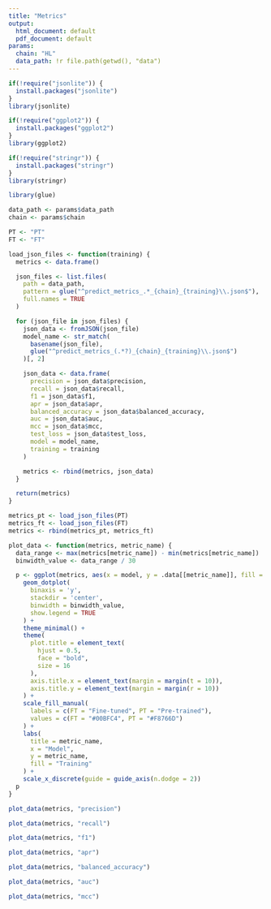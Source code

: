 ```yaml
---
title: "Metrics"
output:
  html_document: default
  pdf_document: default
params:
  chain: "HL"
  data_path: !r file.path(getwd(), "data")
---
```

```r
if(!require("jsonlite")) {
  install.packages("jsonlite")
}
library(jsonlite)

if(!require("ggplot2")) {
  install.packages("ggplot2")
}
library(ggplot2)

if(!require("stringr")) {
  install.packages("stringr")
}
library(stringr)

library(glue)
```

```r
data_path <- params$data_path
chain <- params$chain

PT <- "PT"
FT <- "FT"

load_json_files <- function(training) {
  metrics <- data.frame()

  json_files <- list.files(
    path = data_path,
    pattern = glue("^predict_metrics_.*_{chain}_{training}\\.json$"),
    full.names = TRUE
  )

  for (json_file in json_files) {
    json_data <- fromJSON(json_file)
    model_name <- str_match(
      basename(json_file),
      glue("^predict_metrics_(.*?)_{chain}_{training}\\.json$")
    )[, 2]

    json_data <- data.frame(
      precision = json_data$precision,
      recall = json_data$recall,
      f1 = json_data$f1,
      apr = json_data$apr,
      balanced_accuracy = json_data$balanced_accuracy,
      auc = json_data$auc,
      mcc = json_data$mcc,
      test_loss = json_data$test_loss,
      model = model_name,
      training = training
    )

    metrics <- rbind(metrics, json_data)
  }

  return(metrics)
}

metrics_pt <- load_json_files(PT)
metrics_ft <- load_json_files(FT)
metrics <- rbind(metrics_pt, metrics_ft)

plot_data <- function(metrics, metric_name) {
  data_range <- max(metrics[metric_name]) - min(metrics[metric_name])
  binwidth_value <- data_range / 30

  p <- ggplot(metrics, aes(x = model, y = .data[[metric_name]], fill = training)) +
    geom_dotplot(
      binaxis = 'y',
      stackdir = 'center',
      binwidth = binwidth_value,
      show.legend = TRUE
    ) +
    theme_minimal() +
    theme(
      plot.title = element_text(
        hjust = 0.5,
        face = "bold",
        size = 16
      ),
      axis.title.x = element_text(margin = margin(t = 10)),
      axis.title.y = element_text(margin = margin(r = 10))
    ) +
    scale_fill_manual(
      labels = c(FT = "Fine-tuned", PT = "Pre-trained"),
      values = c(FT = "#00BFC4", PT = "#F8766D")
    ) +
    labs(
      title = metric_name,
      x = "Model",
      y = metric_name,
      fill = "Training"
    ) +
    scale_x_discrete(guide = guide_axis(n.dodge = 2))
  p
}
```

```r
plot_data(metrics, "precision")
```

```r
plot_data(metrics, "recall")
```

```r
plot_data(metrics, "f1")
```

```r
plot_data(metrics, "apr")
```

```r
plot_data(metrics, "balanced_accuracy")
```

```r
plot_data(metrics, "auc")
```

```r
plot_data(metrics, "mcc")
```
